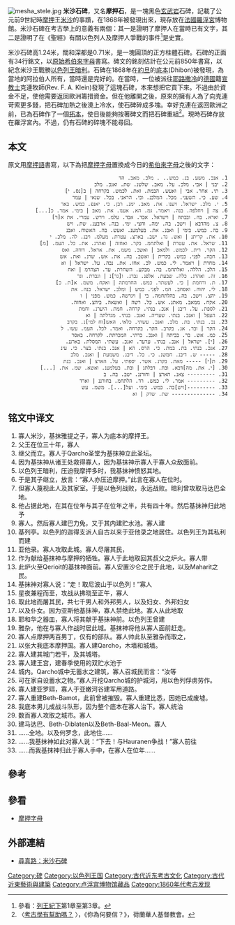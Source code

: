 [[File:mesha_stele.jpg|right]]
'''米沙石碑'''，又名'''摩押石'''，是一塊黑色[[玄武岩|玄武岩]]石碑，記載了公元前9世紀時[[摩押|摩押]]王[[米沙|米沙]]的事蹟，在1868年被發現出來，現存放在[[法國|法國]][[羅浮宮|羅浮宮]]博物館。米沙石碑在考古學上的意義有兩個：其一是證明了摩押人在當時已有文字，其二是證明了在《聖經》有關以色列人及摩押人爭戰的事件<ref>參看：[[列王紀下|列王紀下]]第1章至第3章。</ref>是史實。

米沙石碑高1.24米，闊和深都是0.71米，是一塊圓頂的正方柱體石碑。石碑的正面有34行銘文，以[[原始希伯來字母|原始希伯來字母]]書寫。碑文的銘刻估計在公元前850年書寫，以紀念米沙王戰勝[[以色列王國|以色列王]][[暗利|暗利]]。石碑在1868年在[[約旦|約旦]]的[[底本|底本]](Dhibon)被發現，為當地的阿拉伯人所有，當時還是完好的。在當時，一位被派往[[耶路撒冷|耶路撒冷]]的[[德國|德國]]籍[[宣教士|宣教士]]克連牧師(Rev. F. A. Klein)發現了這塊石碑，本來想把它買下來。不過由於資金不足，使他需要返回歐洲籌措資金。但在他離開之後，原來的擁有人為了向克連苛索更多錢，把石碑加熱之後澆上冷水，使石碑碎成多塊。幸好克連在返回歐洲之前，已為石碑作了一個[[拓本|拓本]]，使日後能夠按著碑文而把石碑重組<ref>〈[http://www.ccgn.nl/ft-book/niweiheyaoxin/chapter07.html 考古學有幫助嗎？] {{Wayback|url=http://www.ccgn.nl/ft-book/niweiheyaoxin/chapter07.html |date=20070827125822 }}〉，《你為何要信？》，荷蘭華人基督教會。</ref>。現時石碑存放在羅浮宮內。不過，仍有石碑的碎塊不能尋回。

== 本文 ==
原文用[[摩押語|摩押語]]書寫，以下為把[[摩押字母|摩押字母]]置換成今日的[[希伯來字母|希伯來字母]]之後的文字：

<div dir="rtl">
<pre>
1. אנכ. משע. בנ. כמש.. . מלכ. מאב. הד
2. יבני | אבי. מלכ. על. מאב. שלשנ. שת. ואנכ. מלכ
3. תי. אחר. אבי | ואעש. הבמת. זאת. לכמש. בקרחה | ב[נס. י]
4. שע. כי. השעני. מכל. המלכנ. וכי. הראני. בכל. שנאי | עמר
5. י. מלכ. ישראל. ויענו. את. מאב. ימנ. רבן. כי. יאנפ. כמש. באר
6. צה | ויחלפה. בנה. ויאמר. גמ. הא. אענו. את. מאב | בימי. אמר. כ[...]
7. וארא. בה. ובבתה | וישראל. אבד. אבד. עלמ. וירש. עמרי. את א[ר]
8. צ. מהדבא | וישב. בה. ימה. וחצי. ימי. בנה. ארבענ. שת. ויש
9. בה. כמש. בימי | ואבנ. את. בעלמענ. ואעש. בה. האשוח. ואבנ
10. את. קריתנ | ואש. גד. ישב. בארצ. עטרת. מעלמ. ויבנ. לה. מלכ. י
11. שראל. את. עטרת | ואלתחמ. בקר. ואחזה | ואהרג. את. כל. העמ. [מ]
12. הקר. רית. לכמש. ולמאב | ואשב. משמ. את. אראל. דודה. ואס
13. חבה. לפני. כמש. בקרית | ואשב. בה. את. אש. שרנ. ואת. אש
14. מחרת | ויאמר. לי. כמש. לכ. אחז. את. נבה. על. ישראל | וא
15. הלכ. הללה. ואלתחמ. בה. מבקע. השחרת. עד. הצהרמ | ואח
16. זה. ואהרג. כלה. שבעת. אלפנ. גברנ. ו[גר]נ | וגברת. וגר
17. ת. ורחמת | כי. לעשתר. כמש. החרמתה | ואקח. משמ. א[ת. כ]
18. לי. יהוה. ואסחב. המ. לפני. כמש | ומלכ. ישראל. בנה. את
19. יהצ. וישב. בה. בהלתחמה. בי | ויגרשה. כמש. מפני | ו
20. אקח. ממאב. מאתנ. אש. כל. רשה | ואשאה. ביהצ. ואחזה.
21. לספת. על. דיבנ | אנכ. בנתי. קרחה. חמת. היערנ. וחמת
22. העפל | ואנכ. בנתי. שעריה. ואנכ. בנתי. מגדלתה | וא
23. נכ. בנתי. בת. מלכ. ואנכ. עשתי. כלאי. האש[וח למי]נ. בקרב
24. הקר | ובר. אנ. בקרב. הקר. בקרחה. ואמר. לכל. העמ. עשו. ל
25. כמ. אש. בר. בביתה | ואנכ. כרתי. המכרתת. לקרחה. באסר
26. [י]. ישראל | אנכ. בנתי. ערער. ואנכ. עשתי. המסלת. בארננ.
27. אנכ. בנתי. בת. במת. כי. הרס. הא | אנכ. בנתי. בצר. כי. עינ
28. ----- ש. דיבנ. חמשנ. כי. כל. דיבנ. משמעת | ואנכ. מלכ
29. ת[י] ----- מאת. בקרנ. אשר. יספתי. על. הארצ | ואנכ. בנת
30. [י. את. מה]דבא. ובת. דבלתנ | ובת. בעלמענ. ואשא. שמ. את. [...]
31. --------- צאנ. הארצ | וחורננ. ישב. בה. ב
32. --------- אמר. לי. כמש. רד. הלתחמ. בחורננ | וארד
33. ---------[ויש]בה. כמש. בימי. ועל[...]. משמ. עש
34. -------------- שת. שדק | וא
</pre>
</div>



==铭文中译文==

# 寡人米沙，基抹雅提之子，寡人为底本的摩押王。
# 父王在位三十年，寡人
# 继父而立。寡人于Qarcho圣堂为基抹神立此圣坛。
# 因为基抹神从诸王处救得寡人，因为基抹神示寡人于寡人众敌面前。
# 以色列王暗利，压迫我摩押多时，我基抹神愤怒其地。
# 于是其子继立，放言：“寡人亦压迫摩押。”此言在寡人在位时。
# 但寡人蔑视此人及其家室。于是以色列战败，永远战败。暗利曾攻取马达巴全地。
# 他占据此地，在其在位年与其子在位年之半，共有四十年。然后基抹神归此地予
# 寡人。然后寡人建巴力免，又于其内建贮水池。寡人建
# 基列亭。以色列的迦得支派人自古以来于亚他录之地居住。以色列王为其私利而建
# 亚他录。寡人攻取此城。寡人尽屠其民，
# 作为献给基抹神与摩押的牺牲。寡人于此地取回其叔父之炉火。寡人带
# 此炉火至Qerioit的基抹神面前。寡人安置沙仑之民于此地，以及Maharit之民。
# 基抹神对寡人说：“走！取尼波山于以色列！”寡人
# 星夜兼程而至，攻战从拂晓至正午，寡人
# 取此地而屠其民，共七千男人和外邦男人，以及妇女、外邦妇女
# 以及仆女。因为亚斯他基抹神，寡人禁绝此地。寡人从此地取
# 耶和华之器皿，寡人将其献于基抹神前。以色列王曾建
# 雅杂，他在与寡人作战时居此城。基抹神将他从寡人面前赶走。
# 寡人点摩押两百男丁，仅有的部队。寡人帅此队至雅杂而取之，
# 以张大我底本摩押国。寡人建Qarcho，木墙和城墙。
# 寡人建其城门若干，及其城塔。
# 寡人建王宫，建春季使用的双贮水池于
# 城内。Qarcho城中无蓄水之建筑，寡人召城民而言：“汝等
# 可在家自设蓄水之物。”寡人开挖Qarcho城的护城河，用以色列俘虏劳作。
# 寡人建亚罗珥，寡人于亚嫩河谷建军用道路。
# 寡人重建Beth-Bamot，此前曾被摧毁。寡人重建比悉，因她已成废墟。
# 我底本男儿成战斗队形，因为整个底本在寡人治下。寡人统治
# 数百寡人攻取之城市。寡人
# 建马达巴、Beth-Diblaten以及Beth-Baal-Meon。寡人
# ……全地。以及何罗念，此地住……
# ……我基抹神如此对寡人说：“下去！与Hauranen争战！”寡人前往
# ……而我基抹神归此于寡人手中，在寡人在位年……

== 參考 ==
<references />

== 參看 ==
* [[摩押字母|摩押字母]]

== 外部連結 ==
* [http://www.faithhelper.com/otarch2%20Ch.htm 尋真路：米沙石碑]

[[Category:碑|Category:碑]]
[[Category:以色列王国|Category:以色列王国]]
[[Category:古代近东考古文化|Category:古代近东考古文化]]
[[Category:古代近東藝術與建築|Category:古代近東藝術與建築]]
[[Category:卢浮宫博物馆藏品|Category:卢浮宫博物馆藏品]]
[[Category:1860年代考古发现|Category:1860年代考古发现]]